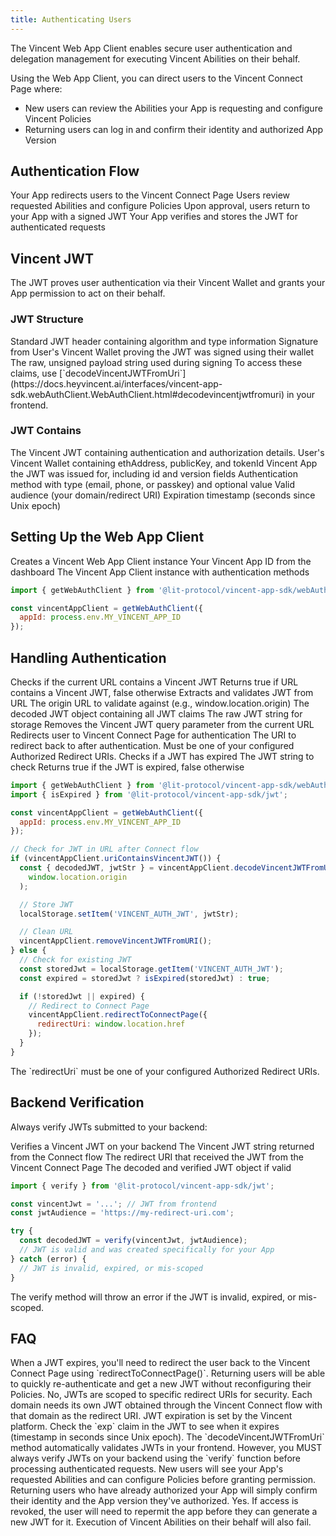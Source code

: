 ```yaml
---
title: Authenticating Users
---
```


The Vincent Web App Client enables secure user authentication and delegation management for executing Vincent Abilities on their behalf.

Using the Web App Client, you can direct users to the Vincent Connect Page where:
- New users can review the Abilities your App is requesting and configure Vincent Policies
- Returning users can log in and confirm their identity and authorized App Version

## Authentication Flow

<Steps>
  <Step title="Redirect to Connect Page">
    Your App redirects users to the Vincent Connect Page
  </Step>

  <Step title="User Reviews and Configures">
    Users review requested Abilities and configure Policies
  </Step>

  <Step title="Return with JWT">
    Upon approval, users return to your App with a signed JWT
  </Step>

  <Step title="Verify and Store">
    Your App verifies and stores the JWT for authenticated requests
  </Step>
</Steps>

## Vincent JWT

The JWT proves user authentication via their Vincent Wallet and grants your App permission to act on their behalf.

### JWT Structure

<ParamField path="header" type="object">
  Standard JWT header containing algorithm and type information
</ParamField>

<ParamField path="signature" type="string">
  Signature from User's Vincent Wallet proving the JWT was signed using their wallet
</ParamField>

<ParamField path="data" type="string">
  The raw, unsigned payload string used during signing
</ParamField>

<Note>
To access these claims, use [`decodeVincentJWTFromUri`](https://docs.heyvincent.ai/interfaces/vincent-app-sdk.webAuthClient.WebAuthClient.html#decodevincentjwtfromuri) in your frontend.
</Note>

### JWT Contains

<ParamField path="JWT" type="object">
  The Vincent JWT containing authentication and authorization details.
  <Expandable title="properties">
    <ParamField path="pkp" type="object" required>
      User's Vincent Wallet containing ethAddress, publicKey, and tokenId
    </ParamField>
    <ParamField path="app" type="object" required>
      Vincent App the JWT was issued for, including id and version fields
    </ParamField>
    <ParamField path="authentication" type="object" required>
      Authentication method with type (email, phone, or passkey) and optional value
    </ParamField>
    <ParamField path="aud" type="string" required>
      Valid audience (your domain/redirect URI)
    </ParamField>
    <ParamField path="exp" type="number" required>
      Expiration timestamp (seconds since Unix epoch)
    </ParamField>
  </Expandable>
</ParamField>

## Setting Up the Web App Client

<ParamField path="getWebAuthClient" type="function">
  Creates a Vincent Web App Client instance
  <Expandable title="parameters">
    <ParamField path="appId" type="string" required>
      Your Vincent App ID from the dashboard
    </ParamField>
  </Expandable>
  <Expandable title="returns">
    <ParamField path="vincentAppClient" type="object">
      The Vincent App Client instance with authentication methods
    </ParamField>
  </Expandable>
</ParamField>

```javascript
import { getWebAuthClient } from '@lit-protocol/vincent-app-sdk/webAuthClient';

const vincentAppClient = getWebAuthClient({
  appId: process.env.MY_VINCENT_APP_ID
});
```

## Handling Authentication

<ParamField path="vincentAppClient.uriContainsVincentJWT" type="method">
  Checks if the current URL contains a Vincent JWT
  <Expandable title="returns">
    <ParamField path="hasJWT" type="boolean">
      Returns true if URL contains a Vincent JWT, false otherwise
    </ParamField>
  </Expandable>
</ParamField>

<ParamField path="vincentAppClient.decodeVincentJWTFromUri" type="method">
  Extracts and validates JWT from URL
  <Expandable title="parameters">
    <ParamField path="origin" type="string" required>
      The origin URL to validate against (e.g., window.location.origin)
    </ParamField>
  </Expandable>
  <Expandable title="returns">
    <ParamField path="decodedJWT" type="object">
      The decoded JWT object containing all JWT claims
    </ParamField>
    <ParamField path="jwtStr" type="string">
      The raw JWT string for storage
    </ParamField>
  </Expandable>
</ParamField>

<ParamField path="vincentAppClient.removeVincentJWTFromURI" type="method">
  Removes the Vincent JWT query parameter from the current URL
</ParamField>

<ParamField path="vincentAppClient.redirectToConnectPage" type="method">
  Redirects user to Vincent Connect Page for authentication
  <Expandable title="parameters">
    <ParamField path="redirectUri" type="string" required>
      The URI to redirect back to after authentication. Must be one of your configured Authorized Redirect URIs.
    </ParamField>
  </Expandable>
</ParamField>

<ParamField path="isExpired" type="function">
  Checks if a JWT has expired
  <Expandable title="parameters">
    <ParamField path="jwt" type="string" required>
      The JWT string to check
    </ParamField>
  </Expandable>
  <Expandable title="returns">
    <ParamField path="expired" type="boolean">
      Returns true if the JWT is expired, false otherwise
    </ParamField>
  </Expandable>
</ParamField>

```javascript
import { getWebAuthClient } from '@lit-protocol/vincent-app-sdk/webAuthClient';
import { isExpired } from '@lit-protocol/vincent-app-sdk/jwt';

const vincentAppClient = getWebAuthClient({
  appId: process.env.MY_VINCENT_APP_ID
});

// Check for JWT in URL after Connect flow
if (vincentAppClient.uriContainsVincentJWT()) {
  const { decodedJWT, jwtStr } = vincentAppClient.decodeVincentJWTFromUri(
    window.location.origin
  );

  // Store JWT
  localStorage.setItem('VINCENT_AUTH_JWT', jwtStr);

  // Clean URL
  vincentAppClient.removeVincentJWTFromURI();
} else {
  // Check for existing JWT
  const storedJwt = localStorage.getItem('VINCENT_AUTH_JWT');
  const expired = storedJwt ? isExpired(storedJwt) : true;

  if (!storedJwt || expired) {
    // Redirect to Connect Page
    vincentAppClient.redirectToConnectPage({
      redirectUri: window.location.href
    });
  }
}
```

<Warning>
The `redirectUri` must be one of your configured Authorized Redirect URIs.
</Warning>

## Backend Verification

Always verify JWTs submitted to your backend:

<ParamField path="verify" type="function">
  Verifies a Vincent JWT on your backend
  <Expandable title="parameters">
    <ParamField path="jwt" type="string" required>
      The Vincent JWT string returned from the Connect flow
    </ParamField>
    <ParamField path="audience" type="string" required>
      The redirect URI that received the JWT from the Vincent Connect Page
    </ParamField>
  </Expandable>
  <Expandable title="returns">
    <ParamField path="decodedJWT" type="object">
      The decoded and verified JWT object if valid
    </ParamField>
  </Expandable>
</ParamField>

```javascript
import { verify } from '@lit-protocol/vincent-app-sdk/jwt';

const vincentJwt = '...'; // JWT from frontend
const jwtAudience = 'https://my-redirect-uri.com';

try {
  const decodedJWT = verify(vincentJwt, jwtAudience);
  // JWT is valid and was created specifically for your App
} catch (error) {
  // JWT is invalid, expired, or mis-scoped
}
```

<Warning>
The verify method will throw an error if the JWT is invalid, expired, or mis-scoped.
</Warning>

## FAQ

<AccordionGroup>
  <Accordion title="What happens when a JWT expires?" icon="clock">
    When a JWT expires, you'll need to redirect the user back to the Vincent Connect Page using `redirectToConnectPage()`. Returning users will be able to quickly re-authenticate and get a new JWT without reconfiguring their Policies.
  </Accordion>

  <Accordion title="Can I use the same JWT across multiple domains?" icon="globe">
    No, JWTs are scoped to specific redirect URIs for security. Each domain needs its own JWT obtained through the Vincent Connect flow with that domain as the redirect URI.
  </Accordion>

  <Accordion title="How long are JWTs valid?" icon="timer">
    JWT expiration is set by the Vincent platform. Check the `exp` claim in the JWT to see when it expires (timestamp in seconds since Unix epoch).
  </Accordion>

  <Accordion title="Do I need to verify JWTs in my frontend?" icon="shield-check">
    The `decodeVincentJWTFromUri` method automatically validates JWTs in your frontend. However, you MUST always verify JWTs on your backend using the `verify` function before processing authenticated requests.
  </Accordion>

  <Accordion title="What's the difference between new and returning users?" icon="users">
    New users will see your App's requested Abilities and can configure Policies before granting permission. Returning users who have already authorized your App will simply confirm their identity and the App version they've authorized.
  </Accordion>

  <Accordion title="Can users revoke access to my App?" icon="user-minus">
    Yes. If access is revoked, the user will need to repermit the app before they can generate a new JWT for it. Execution of Vincent Abilities on their behalf will also fail.
  </Accordion>
</AccordionGroup>